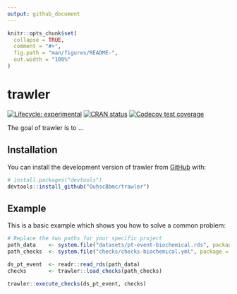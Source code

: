 ```yaml
---
output: github_document
---
```


<!-- README.md is generated from README.Rmd. Please edit that file -->

```r
knitr::opts_chunk$set(
  collapse = TRUE,
  comment = "#>",
  fig.path = "man/figures/README-",
  out.width = "100%"
)
```

# trawler

<!-- badges: start -->
[![Lifecycle: experimental](https://img.shields.io/badge/lifecycle-experimental-orange.svg)](https://lifecycle.r-lib.org/articles/stages.html#experimental)
[![CRAN status](https://www.r-pkg.org/badges/version/trawler)](https://CRAN.R-project.org/package=trawler)
[![Codecov test coverage](https://codecov.io/gh/OuhscBbmc/trawler/branch/main/graph/badge.svg)](https://app.codecov.io/gh/OuhscBbmc/trawler?branch=main)
<!-- badges: end -->

The goal of trawler is to ...

## Installation

You can install the development version of trawler from [GitHub](https://github.com/) with:

``` r
# install.packages("devtools")
devtools::install_github("OuhscBbmc/trawler")
```

## Example

This is a basic example which shows you how to solve a common problem:

```r
# Replace the two paths for your specific project
path_data    <- system.file("datasets/pt-event-biochemical.rds", package = "trawler")
path_checks  <- system.file("checks/checks-biochemical.yml", package = "trawler")

ds_pt_event  <- readr::read_rds(path_data)
checks       <- trawler::load_checks(path_checks)

trawler::execute_checks(ds_pt_event, checks)
```

